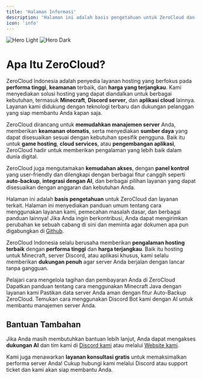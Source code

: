 ```yaml
---
title: 'Halaman Informasi'
description: 'Halaman ini adalah basis pengetahuan untuk ZeroCloud dan layanan Hosting lainnya.'
icon: 'info'
---
```


<img
  className="block dark:hidden"
  src="/images/hero-light.svg"
  alt="Hero Light"
/>
<img
  className="hidden dark:block"
  src="/images/hero-dark.svg"
  alt="Hero Dark"
/>

# Apa Itu ZeroCloud?

ZeroCloud Indonesia adalah penyedia layanan hosting yang berfokus pada **performa tinggi**, **keamanan** terbaik, dan **harga yang terjangkau**. Kami menyediakan solusi hosting yang dapat diandalkan untuk berbagai kebutuhan, termasuk **Minecraft**, **Discord server**, dan **aplikasi cloud** lainnya. Layanan kami didukung dengan teknologi terbaru dan dukungan pelanggan yang siap membantu Anda kapan saja.

ZeroCloud dirancang untuk **memudahkan manajemen server** Anda, memberikan **keamanan otomatis**, serta menyediakan **sumber daya** yang dapat disesuaikan sesuai dengan kebutuhan spesifik pengguna. Baik itu untuk **game hosting**, **cloud services**, atau **pengembangan aplikasi**, ZeroCloud hadir untuk memberikan pengalaman yang lebih baik dalam dunia digital.

ZeroCloud juga mengutamakan **kemudahan akses**, dengan **panel kontrol** yang user-friendly dan dilengkapi dengan berbagai fitur canggih seperti **auto-backup**, **integrasi dengan AI**, dan berbagai pilihan layanan yang dapat disesuaikan dengan anggaran dan kebutuhan Anda.

Halaman ini adalah **basis pengetahuan** untuk ZeroCloud dan layanan terkait. Halaman ini menyediakan panduan umum tentang cara menggunakan layanan kami, pemecahan masalah dasar, dan berbagai panduan lainnya! Jika Anda ingin berkontribusi, Anda dapat mengirimkan perubahan ke sebuah cabang di sini dan meminta agar dokumen apa pun digabungkan di [Github](https://github.com/ZeroCloudIndonesia).

<Info>ZeroCloud Indonesia selalu berusaha memberikan **pengalaman hosting terbaik** dengan **performa tinggi** dan **harga terjangkau**. Baik itu hosting untuk Minecraft, server Discord, atau aplikasi khusus, kami selalu memberikan **dukungan penuh** agar server Anda berjalan dengan lancar tanpa gangguan.</Info>

<CardGroup cols={2}>
  <Card title="Panduan Billing" icon="credit-card" href="./billing/cara-membeli">
    Pelajari cara mengelola tagihan dan pembayaran Anda di ZeroCloud
  </Card>

  <Card title="Panduan Minecraft Java" icon="java" href="./java/intro">
    Dapatkan panduan tentang cara menggunakan Minecraft Java dengan layanan kami
  </Card>

  <Card title="Panduan Auto-Backup" icon="repeat" href="./backup">
    Pastikan data server Anda aman dengan fitur Auto-Backup ZeroCloud.
  </Card>

  <Card title="Panduan ZeroCloud AI" icon="robot" href="./bot">
    Temukan cara menggunakan Discord Bot kami dengan AI untuk membantu manajemen server Anda.
  </Card>
</CardGroup>

## Bantuan Tambahan

Jika Anda masih membutuhkan bantuan lebih lanjut, Anda dapat mengakses **dukungan AI** dan tim kami di [Discord kami](https://discord.gg/25eJtzqsmk) atau melalui [Website kami](https://zerocloud.id).

Kami juga menawarkan **layanan konsultasi gratis** untuk memaksimalkan performa server Anda! Cukup hubungi kami melalui Discord atau support ticket dan kami akan siap membantu Anda.
